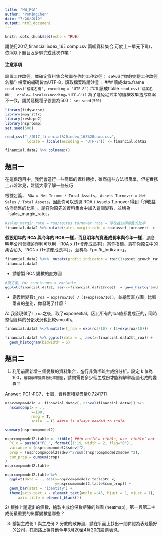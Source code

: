 ```yaml
---
title: "HW_PCA"
author: "PoMingChen"
date: "7/26/2019"
output: html_document
---
```


```r
knitr::opts_chunk$set(echo = TRUE)
```

請使用2017_financial index_163 comp.csv 兩組資料集合(可於上一單元下載)，依照以下題目及步驟完成此次作業：

#### 注意事項

設置工作路徑，並確定資料集合放置在你的工作路徑：
setwd("你的完整工作路徑名稱")
檔案的編碼皆為UTF-8，讀取檔案時請注意：
### 讀成data.frame
`read.csv('檔案名稱', encoding = 'UTF-8')`
### 讀成tibble
`read_csv('檔案名稱', locale= locale(encoding='UTF-8'))`
為了避免程式中的隨機效果造成答案不一致，請將隨機種子設置為500：
`set.seed(500)`

```r
library(tidyverse)
library(magrittr)
library(reshape2)
library(nsprcomp)
set.seed(500)
```


```r
read_csv("./2017_financial%20index_163%20comp.csv", 
          locale = locale(encoding = "UTF-8")) -> financial.data2

financial.data2 %>% colnames()
```


## 題目一

在這個題目中，我們會進行一些簡單的資料轉換，雖然這些方法很簡單，但在實務上非常常見，建議大家了解一些技巧

根據定義，
`ROA = Net Income / Total Assets`，
`Assets Turnover = Net Sales / Total Assets`，因此你可以透過 ROA / Assets Turnover 得到「淨收益佔淨銷售的比率」。請在你原先的資料集合中加入這個變數，並稱為「sales_margin_rate」。

```r
#sales_margin_rate = roa/asstes turnover rate = 淨收益佔淨銷售的比率
financial.data2 %>% mutate(sales_margin_rate = roa/asset_turnover) -> financial.data2
```

__假設明年的 ROA 與今年的 ROA 一樣，而且明年的資產成長率與今年一樣__，那麼明年公司會賺的淨利可以用「ROA x (1+資產成長率)」當作指標。請在你原先中的集合加入「ROA x (1+資產成長率)」，並稱為「profit_indicator」。

```r
financial.data2 %<>%  mutate(profit_indicator = roa*(1+asset_growth_rate))
financial.data2
```

- 請繪製 ROA 變數的直方圖
```r
#直方圖，for continuous_x_variable
ggplot(financial.data2, aes(x=financial.data2$roe))  + geom_histogram(binwidth = 5)
```

- 定義新變數`t_roa = exp(roa/10) / (1+exp(roa/10))`，並繪製直方圖。比較兩者的差別，你發現了什麼？

A: 我發現做了`t_roa`之後，取了exponential，因此所有的roa值都變成正的，同時整個資料的分配狀況也比較smooth。

```r
financial.data2 %<>% mutate(t_roa = exp(roa/10) / (1+exp(roa/10))) 
```

```r
financial.data2 %>% ggplot(data = ., aes(x=financial.data2$t_roa)) + 
  geom_histogram(bidwidth = 5)
```

## 題目二

1. 利用前面新增三個變數的資料集合，進行非負稀疏主成份分析。設定 k 值為 100，`繪製解釋變異數比率圖型`，請問需要多少個主成份才能夠解釋超過七成的變異？

Answer: PC1~PC7，七個，資料累積變異量0.7241711	

```r
nsprcompmodel2 <- financial.data2[, 2:ncol(financial.data2)] %>% 
  nscumcomp(x = ., 
            k=100,
            nneg = T,
            scale. = T) ##PCA is always needed to scale.
```

```r
summary(nsprcompmodel2)
```

```r
nsprcompmodel2.table <- tibble( ##to build a tibble, use `tibble` not `as_tibble` 
  PC_x = paste0("PC_", formatC(1:19, width = 2, flag="0")),
  variance = (nsprcompmodel2$sdev)^2,
  prop = (nsprcompmodel2$sdev)^2/sum((nsprcompmodel2$sdev)^2),
  cum_prop = cumsum(prop)
)
nsprcompmodel2.table
```

```r
nsprcompmodel2.table %>%
  ggplot(data = ., aes(x=nsprcompmodel2.table$PC_x, 
                       y=nsprcompmodel2.table$cum_prop)) +
  geom_bar(stat = "identity") + 
  theme(axis.text.x = element_text(angle = 45, hjust = 1, vjust = 1),
      axis.title = element_blank())
```

2/ 根據上題選出的個數，繪製主成份係數矩陣的熱圖 (heatmap)。第一與第二主成份最重要的影響變數是哪些？

3. 繪製主成份 1 與主成份 2 分數的散佈圖，請在平面上找出一間你認為表現最好的公司，在網路上搜尋他今年3月20至4月20的股票表現。




